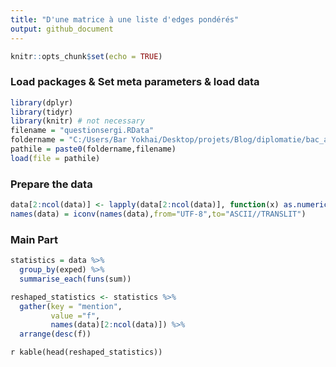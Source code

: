 ```yaml
---
title: "D'une matrice à une liste d'edges pondérés"
output: github_document
---
```


```r
knitr::opts_chunk$set(echo = TRUE)
```


### Load packages & Set meta parameters & load data
```r
library(dplyr)
library(tidyr)
library(knitr) # not necessary
filename = "questionsergi.RData"
foldername = "C:/Users/Bar Yokhai/Desktop/projets/Blog/diplomatie/bac_a_sable/request20190430/"
pathile = paste0(foldername,filename)
load(file = pathile)
```


### Prepare the data
```r
data[2:ncol(data)] <- lapply(data[2:ncol(data)], function(x) as.numeric(as.character(x)))
names(data) = iconv(names(data),from="UTF-8",to="ASCII//TRANSLIT")
```


### Main Part
```r
statistics = data %>% 
  group_by(exped) %>% 
  summarise_each(funs(sum))

reshaped_statistics <- statistics %>%
  gather(key = "mention",
         value ="f",
         names(data)[2:ncol(data)]) %>%
  arrange(desc(f))
```

`r kable(head(reshaped_statistics))`